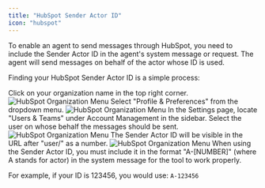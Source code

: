 ```yaml
---
title: "HubSpot Sender Actor ID"
icon: "hubspot"
---
```


<Info>
  To enable an agent to send messages through HubSpot, you need to include the
  Sender Actor ID in the agent's system message or request. The agent will send
  messages on behalf of the actor whose ID is used.
</Info>

Finding your HubSpot Sender Actor ID is a simple process:

<Steps>
  <Step title="Access Profile Settings">
    Click on your organization name in the top right corner.
    <Frame>
      <img
        src="/how-to/finding-ids/hubspot1.png"
        alt="HubSpot Organization Menu"
      />
    </Frame>
  </Step>

<Step title="Navigate to Profile & Preferences">
  Select "Profile & Preferences" from the dropdown menu.
  <Frame>
    <img
      src="/how-to/finding-ids/hubspot2.png"
      alt="HubSpot Organization Menu"
    />
  </Frame>
</Step>

<Step title="Access User Settings">
  In the Settings page, locate "Users & Teams" under Account Management in the
  sidebar. Select the user on whose behalf the messages should be sent.
  <Frame>
    <img
      src="/how-to/finding-ids/hubspot3.png"
      alt="HubSpot Organization Menu"
    />
  </Frame>
</Step>

  <Step title="Locate Sender Actor ID">
    The Sender Actor ID will be visible in the URL after "user/" as a number.
        <Frame>
      <img
        src="/how-to/finding-ids/hubspot4.png"
        alt="HubSpot Organization Menu"
      />
    </Frame>
  </Step>
</Steps>

<Warning>
  When using the Sender Actor ID, you must include it in the format "A-[NUMBER]"
  (where A stands for actor) in the system message for the tool to work
  properly.
</Warning>

For example, if your ID is 123456, you would use: `A-123456`
